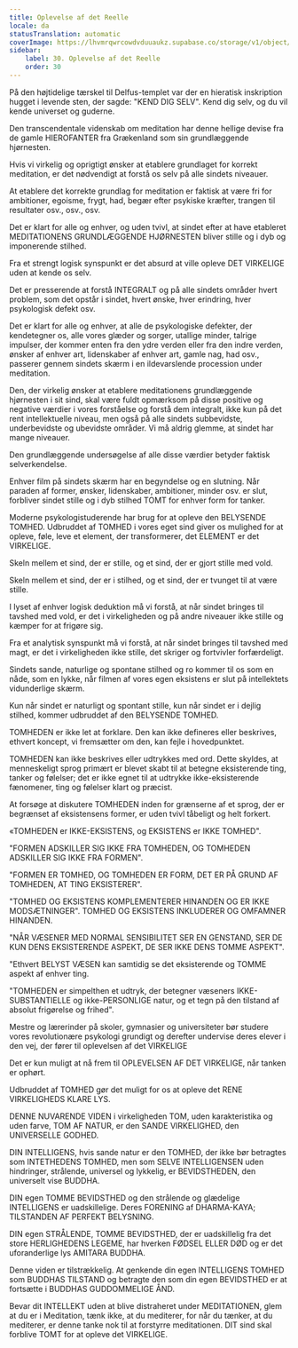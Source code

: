 ```yaml
---
title: Oplevelse af det Reelle
locale: da
statusTranslation: automatic
coverImage: https://lhvmrqwrcowdvduuaukz.supabase.co/storage/v1/object/public/strapi-uploads/small_cover-educacion-fundamental.webp-2d51a7828a2b1309555be27f7e2a61a0.webp
sidebar:
    label: 30. Oplevelse af det Reelle
    order: 30
---
```

På den højtidelige tærskel til Delfus-templet var der en hieratisk inskription hugget i levende sten, der sagde: "KEND DIG SELV". Kend dig selv, og du vil kende universet og guderne.

Den transcendentale videnskab om meditation har denne hellige devise fra de gamle HIEROFANTER fra Grækenland som sin grundlæggende hjørnesten.

Hvis vi virkelig og oprigtigt ønsker at etablere grundlaget for korrekt meditation, er det nødvendigt at forstå os selv på alle sindets niveauer.

At etablere det korrekte grundlag for meditation er faktisk at være fri for ambitioner, egoisme, frygt, had, begær efter psykiske kræfter, trangen til resultater osv., osv., osv.

Det er klart for alle og enhver, og uden tvivl, at sindet efter at have etableret MEDITATIONENS GRUNDLÆGGENDE HJØRNESTEN bliver stille og i dyb og imponerende stilhed.

Fra et strengt logisk synspunkt er det absurd at ville opleve DET VIRKELIGE uden at kende os selv.

Det er presserende at forstå INTEGRALT og på alle sindets områder hvert problem, som det opstår i sindet, hvert ønske, hver erindring, hver psykologisk defekt osv.

Det er klart for alle og enhver, at alle de psykologiske defekter, der kendetegner os, alle vores glæder og sorger, utallige minder, talrige impulser, der kommer enten fra den ydre verden eller fra den indre verden, ønsker af enhver art, lidenskaber af enhver art, gamle nag, had osv., passerer gennem sindets skærm i en ildevarslende procession under meditation.

Den, der virkelig ønsker at etablere meditationens grundlæggende hjørnesten i sit sind, skal være fuldt opmærksom på disse positive og negative værdier i vores forståelse og forstå dem integralt, ikke kun på det rent intellektuelle niveau, men også på alle sindets subbevidste, underbevidste og ubevidste områder. Vi må aldrig glemme, at sindet har mange niveauer.

Den grundlæggende undersøgelse af alle disse værdier betyder faktisk selverkendelse.

Enhver film på sindets skærm har en begyndelse og en slutning. Når paraden af former, ønsker, lidenskaber, ambitioner, minder osv. er slut, forbliver sindet stille og i dyb stilhed TOMT for enhver form for tanker.

Moderne psykologistuderende har brug for at opleve den BELYSENDE TOMHED. Udbruddet af TOMHED i vores eget sind giver os mulighed for at opleve, føle, leve et element, der transformerer, det ELEMENT er det VIRKELIGE.

Skeln mellem et sind, der er stille, og et sind, der er gjort stille med vold.

Skeln mellem et sind, der er i stilhed, og et sind, der er tvunget til at være stille.

I lyset af enhver logisk deduktion må vi forstå, at når sindet bringes til tavshed med vold, er det i virkeligheden og på andre niveauer ikke stille og kæmper for at frigøre sig.

Fra et analytisk synspunkt må vi forstå, at når sindet bringes til tavshed med magt, er det i virkeligheden ikke stille, det skriger og fortvivler forfærdeligt.

Sindets sande, naturlige og spontane stilhed og ro kommer til os som en nåde, som en lykke, når filmen af vores egen eksistens er slut på intellektets vidunderlige skærm.

Kun når sindet er naturligt og spontant stille, kun når sindet er i dejlig stilhed, kommer udbruddet af den BELYSENDE TOMHED.

TOMHEDEN er ikke let at forklare. Den kan ikke defineres eller beskrives, ethvert koncept, vi fremsætter om den, kan fejle i hovedpunktet.

TOMHEDEN kan ikke beskrives eller udtrykkes med ord. Dette skyldes, at menneskeligt sprog primært er blevet skabt til at betegne eksisterende ting, tanker og følelser; det er ikke egnet til at udtrykke ikke-eksisterende fænomener, ting og følelser klart og præcist.

At forsøge at diskutere TOMHEDEN inden for grænserne af et sprog, der er begrænset af eksistensens former, er uden tvivl tåbeligt og helt forkert.

«TOMHEDEN er IKKE-EKSISTENS, og EKSISTENS er IKKE TOMHED".

"FORMEN ADSKILLER SIG IKKE FRA TOMHEDEN, OG TOMHEDEN ADSKILLER SIG IKKE FRA FORMEN".

"FORMEN ER TOMHED, OG TOMHEDEN ER FORM, DET ER PÅ GRUND AF TOMHEDEN, AT TING EKSISTERER".

"TOMHED OG EKSISTENS KOMPLEMENTERER HINANDEN OG ER IKKE MODSÆTNINGER". TOMHED OG EKSISTENS INKLUDERER OG OMFAMNER HINANDEN.

"NÅR VÆSENER MED NORMAL SENSIBILITET SER EN GENSTAND, SER DE KUN DENS EKSISTERENDE ASPEKT, DE SER IKKE DENS TOMME ASPEKT".

"Ethvert BELYST VÆSEN kan samtidig se det eksisterende og TOMME aspekt af enhver ting.

"TOMHEDEN er simpelthen et udtryk, der betegner væseners IKKE-SUBSTANTIELLE og ikke-PERSONLIGE natur, og et tegn på den tilstand af absolut frigørelse og frihed".

Mestre og lærerinder på skoler, gymnasier og universiteter bør studere vores revolutionære psykologi grundigt og derefter undervise deres elever i den vej, der fører til oplevelsen af det VIRKELIGE

Det er kun muligt at nå frem til OPLEVELSEN AF DET VIRKELIGE, når tanken er ophørt.

Udbruddet af TOMHED gør det muligt for os at opleve det RENE VIRKELIGHEDS KLARE LYS.

DENNE NUVARENDE VIDEN i virkeligheden TOM, uden karakteristika og uden farve, TOM AF NATUR, er den SANDE VIRKELIGHED, den UNIVERSELLE GODHED.

DIN INTELLIGENS, hvis sande natur er den TOMHED, der ikke bør betragtes som INTETHEDENS TOMHED, men som SELVE INTELLIGENSEN uden hindringer, strålende, universel og lykkelig, er BEVIDSTHEDEN, den universelt vise BUDDHA.

DIN egen TOMME BEVIDSTHED og den strålende og glædelige INTELLIGENS er uadskillelige. Deres FORENING af DHARMA-KAYA; TILSTANDEN AF PERFEKT BELYSNING.

DIN egen STRÅLENDE, TOMME BEVIDSTHED, der er uadskillelig fra det store HERLIGHEDENS LEGEME, har hverken FØDSEL ELLER DØD og er det uforanderlige lys AMITARA BUDDHA.

Denne viden er tilstrækkelig. At genkende din egen INTELLIGENS TOMHED som BUDDHAS TILSTAND og betragte den som din egen BEVIDSTHED er at fortsætte i BUDDHAS GUDDOMMELIGE ÅND.

Bevar dit INTELLEKT uden at blive distraheret under MEDITATIONEN, glem at du er i Meditation, tænk ikke, at du mediterer, for når du tænker, at du mediterer, er denne tanke nok til at forstyrre meditationen. DIT sind skal forblive TOMT for at opleve det VIRKELIGE.

